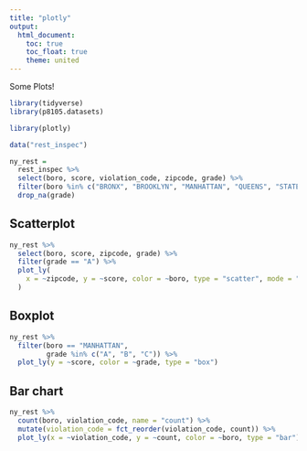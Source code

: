 ```yaml
---
title: "plotly"
output: 
  html_document:
    toc: true
    toc_float: true
    theme: united
---
```


Some Plots!

```r
library(tidyverse)
library(p8105.datasets)

library(plotly)
```



```r
data("rest_inspec")

ny_rest = 
  rest_inspec %>%
  select(boro, score, violation_code, zipcode, grade) %>%
  filter(boro %in% c("BRONX", "BROOKLYN", "MANHATTAN", "QUEENS", "STATEN ISLAND")) %>%
  drop_na(grade)
```


## Scatterplot

```r
ny_rest %>%
  select(boro, score, zipcode, grade) %>%
  filter(grade == "A") %>%
  plot_ly(
    x = ~zipcode, y = ~score, color = ~boro, type = "scatter", mode = "markers"
  )
```

## Boxplot

```r
ny_rest %>%
  filter(boro == "MANHATTAN",
         grade %in% c("A", "B", "C")) %>%
  plot_ly(y = ~score, color = ~grade, type = "box")
```

## Bar chart

```r
ny_rest %>% 
  count(boro, violation_code, name = "count") %>%
  mutate(violation_code = fct_reorder(violation_code, count)) %>%
  plot_ly(x = ~violation_code, y = ~count, color = ~boro, type = "bar")
```

